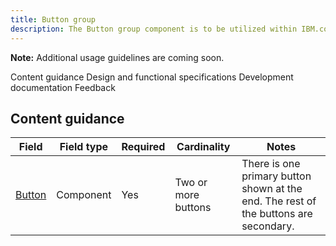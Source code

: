 ```yaml
---
title: Button group
description: The Button group component is to be utilized within IBM.com for grouping two or more Button components together and sets all buttons to the same width.
---
```



<ComponentDescription name="Button group" type="ui" />

<InlineNotification>

**Note:** Additional usage guidelines are coming soon.

</InlineNotification>

<AnchorLinks>

<AnchorLink>Content guidance</AnchorLink>
<AnchorLink>Design and functional specifications</AnchorLink>
<AnchorLink>Development documentation</AnchorLink>
<AnchorLink>Feedback</AnchorLink>

</AnchorLinks>

## Content guidance

| Field | Field type | Required   | Cardinality | Notes |
| -------- | --------- | ---------- | ---------- | ----------| 
| <a href="https://www.carbondesignsystem.com/components/button/usage" target="_blank" rel="noreferrer">Button</a> | Component | Yes | Two or more buttons | There is one primary button shown at the end. The rest of the buttons are secondary.  |

<ComponentFooter name="Button group" designLink="https://ibm.box.com/s/wwod5e4ouuhgnkppx78zxh0nnvwze0k1" type="ui" />
